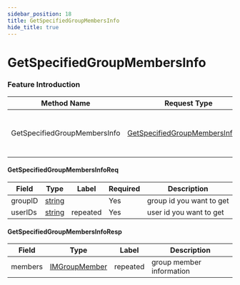 ```yaml
---
sidebar_position: 18
title: GetSpecifiedGroupMembersInfo
hide_title: true
---
```


# GetSpecifiedGroupMembersInfo

### Feature Introduction



| Method Name | Request Type | Response Type | Description |
| ----------- | ------------ | ------------- | ------------- |
| GetSpecifiedGroupMembersInfo | [GetSpecifiedGroupMembersInfoReq](docs/group/index.mdx#GetSpecifiedGroupMembersInfoReq) | [GetSpecifiedGroupMembersInfoResp](docs/group/index.mdx#GetSpecifiedGroupMembersInfoResp) | get specified group members information |
 

#### GetSpecifiedGroupMembersInfoReq
| Field | Type | Label | Required | Description |
| ----- | ---- | ----- | -------- | ----------- |
| groupID | [string](docs/scalar/scalar.mdx) |  | Yes | group id you want to get |
| userIDs | [string](docs/scalar/scalar.mdx) | repeated | Yes | user id you want to get |
 

#### GetSpecifiedGroupMembersInfoResp
| Field | Type | Label | Description |
| ----- | ---- | ----- | ----------- |
| members | [IMGroupMember](docs/shared/index.mdx#IMGroupMember) | repeated | group member information |


